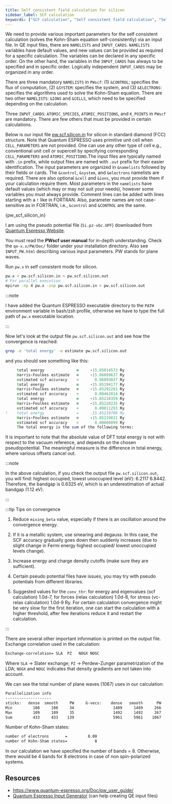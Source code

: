 ```yaml
---
title: Self consistent field calculation for silicon
sidebar_label: SCF calculation
keywords: ["SCF calculation", "Self consistent field calculation", "Self consistent calculation", "SCF calculation using Quantum Espresso", "Silicon bandstructure", "Quantum Espresso input"]
---
```


We need to provide various important parameters for the self consistent
calculation (solves the Kohn-Sham equation self-consistently) via an input file.
In QE input files, there are `NAMELISTS` and `INPUT_CARDS`. `NAMELISTS`
variables have default values, and new values can be provided as required for a
specific calculation. The variables can be declared in any specific order. On
the other hand, the variables in the `INPUT_CARDS` has always to be specified
and in specific order. Logically independent `INPUT_CARDS` may be organized in
any order.

There are three mandatory `NAMELISTS` in `PWscf`: (1) `&CONTROL`: specifies the
flux of computation, (2) `&SYSTEM`: specifies the system, and (3) `&ELECTRONS`:
specifies the algorithms used to solve the Kohn-Sham equation. There are two
other `NAMELISTS`: `&IONS` and `&CELLS`, which need to be specified depending on
the calculation.

Three `INPUT_CARDS`: `ATOMIC_SPECIES`, `ATOMIC_POSITIONS`, and `K_POINTS` in
`PWscf` are mandatory. There are few others that must be provided in certain
calculations.

Below is our input file [pw.scf.silicon.in](
https://github.com/pranabdas/espresso/tree/main/src/silicon) for silicon in
standard diamond (FCC) structure. Note that Quantum ESPRESSO uses primitive unit
cell when `CELL_PARAMETERS` are not provided. One can use any other type of cell
e.g., conventional unit cell or supercell by specifying corresponding
`CELL_PARAMETERS` and `ATOMIC_POSITIONS`.The input files are typically named
with `.in` prefix, while output files are named with `.out` prefix for their
easier identification. The input parameters are organized in `&namelists`
followed by their fields or cards. The `&control`, `&system`, and `&electrons`
namelists are required. There are also optional `&cell` and `&ions`, you must
provide them if your calculation require them. Most parameters in the
`namelists` have default values (which may or may not suit your needs), however
some variables you must always provide. Comment lines can be added with lines
starting with a `!` like in FORTRAN. Also, parameter names are not
case-sensitive as in FORTRAN, i.e., `&control` and `&CONTROL` are the same.


<CodeBlock language="bash" title="src/silicon/pw.scf.silicon.in" showLineNumbers>{pw_scf_silicon_in}</CodeBlock>

I am using the pseudo potential file (`Si.pz-vbc.UPF`) downloaded from [Quantum
Espresso Website](https://www.quantum-espresso.org/pseudopotentials).

You must read the **PWscf user manual** for in-depth understanding. Check the
`qe-x.x/PW/Doc/` folder under your installation directory. Also see
`INPUT_PW.html` describing various input parameters. PW stands for plane waves.

Run `pw.x` in self consistent mode for silicon.

```bash
pw.x < pw.scf.silicon.in > pw.scf.silicon.out
# For parallel execution
mpirun -np 4 pw.x -inp pw.scf.silicon.in > pw.scf.silicon.out
```

:::note

I have added the Quantum ESPRESSO executable directory to the `PATH` environment
variable in bash/zsh profile, otherwise we have to type the full path of `pw.x`
executable location.

:::

Now let's look at the output file `pw.scf.silicon.out` and see how the
convergence is reached:

```bash
grep -e 'total energy' -e estimate pw.scf.silicon.out
```

and you should see something like this:

```fortran
     total energy              =     -15.85014573 Ry
     Harris-Foulkes estimate   =     -15.86899637 Ry
     estimated scf accuracy    <       0.06093037 Ry
     total energy              =     -15.85194177 Ry
     Harris-Foulkes estimate   =     -15.85292281 Ry
     estimated scf accuracy    <       0.00462014 Ry
     total energy              =     -15.85218359 Ry
     Harris-Foulkes estimate   =     -15.85220235 Ry
     estimated scf accuracy    <       0.00011293 Ry
!    total energy              =     -15.85219789 Ry
     Harris-Foulkes estimate   =     -15.85219831 Ry
     estimated scf accuracy    <       0.00000099 Ry
     The total energy is the sum of the following terms:
```

It is important to note that the absolute value of DFT total energy is not with
respect to the vacuum reference, and depends on the chosen pseudopotential. The
meaningful measure is the difference in total energy, where various offsets
cancel out.

:::note

In the above calculation, if you check the output file `pw.scf.silicon.out`, you
will find: highest occupied, lowest unoccupied level (eV): 6.2117 6.8442.
Therefore, the bandgap is 0.6325 eV, which is an underestimation of actual
bandgap (1.12 eV).

:::

:::tip Tips on convergence

1. Reduce `mixing_beta` value, especially if there is an oscillation around the
convergence energy.

2. If it is a metallic system, use smearing and degauss. In this case, the SCF
accuracy gradually goes down then suddenly increases (due to slight change in
Fermi energy highest occupied/ lowest unoccupied levels change).

3. Increase energy and charge density cutoffs (make sure they are sufficient).

4. Certain pseudo potential files have issues, you may try with pseudo
potentials from different libraries.

5. Suggested values for the `conv_thr`: for energy and eigenvalues (scf
calculation) 1.0d-7, for forces (relax calculation) 1.0d-8, for stress (vc-relax
calculation) 1.0d-9 Ry. For certain calculation convergence might be very slow
for the first iteration, one can start the calculation with a higher threshold,
after few iterations reduce it and restart the calculation.

:::

There are several other important information is printed on the output file.
Exchange correlation used in the calculation:

```bash
Exchange-correlation= SLA  PZ   NOGX NOGC
```

Where `SLA` → Slater exchange; `PZ` → Perdew-Zunger parametrization of the LDA;
`NOGX` and `NOGC` indicates that density gradients are not taken into account.

We can see the total number of plane waves (1067) uses in our calculation:

```bash
Parallelization info
--------------------
sticks:   dense  smooth     PW     G-vecs:    dense   smooth      PW
Min         108     108     34                 1489     1489     266
Max         109     109     35                 1492     1492     267
Sum         433     433    139                 5961     5961    1067
```

Number of Kohn-Sham states:

```bash
number of electrons       =         8.00
number of Kohn-Sham states=            8
```

In our calculation we have specified the number of bands = 8. Otherwise, there
would be 4 bands for 8 electrons in case of non spin-polarized systems.

## Resources
- https://www.quantum-espresso.org/Doc/pw_user_guide/
- [Quantum Espresso Input Generator](https://www.materialscloud.org/work/tools/qeinputgenerator) (can help creating QE input files)
